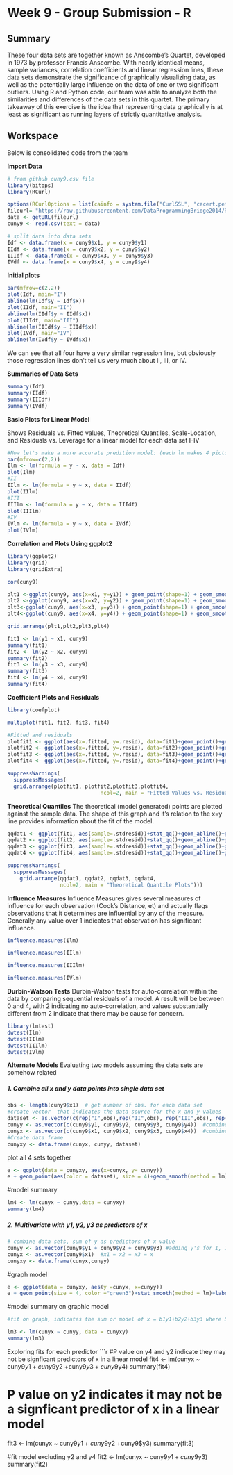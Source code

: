 Week 9 - Group Submission - R
==================================================================================

## Summary
These four data sets are together known as Anscombe's Quartet, developed in 1973 by professor Francis Anscombe. With nearly identical means, sample variances, correlation coefficients and linear regression lines, these data sets demonstrate the  significance of graphically visualizing data, as well as the potentially large influence on the data of one or two significant outliers. Using R and Python code, our team was able to analyze both the similarities and differences of the data sets in this quartet. The primary takeaway of this exercise is the idea that representing data graphically is at least as significant as running layers of strictly quantitative analysis.

## Workspace
Below is consolidated code from the team

**Import Data**
```r
# from github cuny9.csv file
library(bitops)
library(RCurl)

options(RCurlOptions = list(cainfo = system.file("CurlSSL", "cacert.pem", package = "RCurl")))
fileurl= "https://raw.githubusercontent.com/DataProgrammingBridge2014/RCodeDevelopment/master/cuny9.csv"
data <- getURL(fileurl)
cuny9 <- read.csv(text = data)

# split data into data sets
Idf <- data.frame(x = cuny9$x1, y = cuny9$y1)
IIdf <- data.frame(x = cuny9$x2, y = cuny9$y2)
IIIdf <- data.frame(x = cuny9$x3, y = cuny9$y3)
IVdf <- data.frame(x = cuny9$x4, y = cuny9$y4)
```

**Initial plots**

``` r
par(mfrow=c(2,2))
plot(Idf, main="I")
abline(lm(Idf$y ~ Idf$x))
plot(IIdf, main="II")
abline(lm(IIdf$y ~ IIdf$x))
plot(IIIdf, main="III")
abline(lm(IIIdf$y ~ IIIdf$x))
plot(IVdf, main="IV")
abline(lm(IVdf$y ~ IVdf$x))
```

We can see that all four have a very similar regression line, but obviously those regression lines don't tell us very much about II, III, or IV.


**Summaries of Data Sets**

``` r
summary(Idf)
summary(IIdf)
summary(IIIdf)
summary(IVdf)
```
**Basic Plots for Linear Model **

Shows Residuals vs. Fitted values, Theoretical Quantiles, Scale-Location, and Residuals vs. Leverage for a linear model for each data set I-IV
```r
#Now let's make a more accurate predition model: (each lm makes 4 pictures)
par(mfrow=c(2,2))
Ilm <- lm(formula = y ~ x, data = Idf)
plot(Ilm)
#II
IIlm <- lm(formula = y ~ x, data = IIdf)
plot(IIlm)
#III
IIIlm <- lm(formula = y ~ x, data = IIIdf)
plot(IIIlm)
#IV
IVlm <- lm(formula = y ~ x, data = IVdf)
plot(IVlm)
```


**Correlation and Plots Using ggplot2**
```r
library(ggplot2)
library(grid)
library(gridExtra)

cor(cuny9)

plt1 <-ggplot(cuny9, aes(x=x1, y=y1)) + geom_point(shape=1) + geom_smooth(method=lm)+ggtitle("I")
plt2 <-ggplot(cuny9, aes(x=x2, y=y2)) + geom_point(shape=1) + geom_smooth(method=lm)+ggtitle("II")
plt3<-ggplot(cuny9, aes(x=x3, y=y3)) + geom_point(shape=1) + geom_smooth(method=lm)+ggtitle("III")
plt4<-ggplot(cuny9, aes(x=x4, y=y4)) + geom_point(shape=1) + geom_smooth(method=lm)+ggtitle("IV")
```

```r

grid.arrange(plt1,plt2,plt3,plt4)
```

```r
fit1 <- lm(y1 ~ x1, cuny9)
summary(fit1)
fit2 <- lm(y2 ~ x2, cuny9)
summary(fit2)
fit3 <- lm(y3 ~ x3, cuny9)
summary(fit3)
fit4 <- lm(y4 ~ x4, cuny9)
summary(fit4)

```

**Coefficient Plots and Residuals**
```r
library(coefplot)

multiplot(fit1, fit2, fit3, fit4)

#Fitted and residuals
plotfit1 <- ggplot(aes(x=.fitted, y=.resid), data=fit1)+geom_point()+geom_hline(yintercept=0)+geom_smooth(method = lm, se=F)+labs(x="Fitted Values", y="Residuals")
plotfit2 <- ggplot(aes(x=.fitted, y=.resid), data=fit2)+geom_point()+geom_hline(yintercept=0)+geom_smooth(method = lm, se=F)+labs(x="Fitted Values", y="Residuals")
plotfit3 <- ggplot(aes(x=.fitted, y=.resid), data=fit3)+geom_point()+geom_hline(yintercept=0)+geom_smooth(method = lm, se=F)+labs(x="Fitted Values", y="Residuals")
plotfit4 <- ggplot(aes(x=.fitted, y=.resid), data=fit4)+geom_point()+geom_hline(yintercept=0)+geom_smooth(method = lm, se=F)+labs(x="Fitted Values", y="Residuals")

suppressWarnings(
  suppressMessages(
  grid.arrange(plotfit1, plotfit2,plotfit3,plotfit4, 
                              ncol=2, main = "Fitted Values vs. Residuals")))

```
**Theoretical Quantiles**
 The theoretical (model generated) points are plotted against the sample data.  The shape of this graph and it's relation to the x=y line provides information about the fit of the model. 

```r
qqdat1 <- ggplot(fit1, aes(sample=.stdresid))+stat_qq()+geom_abline()+ggtitle("I")
qqdat2 <- ggplot(fit2, aes(sample=.stdresid))+stat_qq()+geom_abline()+ggtitle("II")
qqdat3 <- ggplot(fit3, aes(sample=.stdresid))+stat_qq()+geom_abline()+ggtitle("III")
qqdat4 <- ggplot(fit4, aes(sample=.stdresid))+stat_qq()+geom_abline()+ggtitle("IV")

suppressWarnings(
  suppressMessages(
    grid.arrange(qqdat1, qqdat2, qqdat3, qqdat4, 
                 ncol=2, main = "Theoretical Quantile Plots")))
```

**Influence Measures**
Influence Measures gives several measures of influence for each observation (Cook's Distance, et) and actually flags observations that it determines are influential by any of the measure. Generally any value over 1 indicates that observation has significant influence.

```r

influence.measures(Ilm)

influence.measures(IIlm)

influence.measures(IIIlm)

influence.measures(IVlm)
```

**Durbin-Watson Tests**
Durbin-Watson tests for auto-correlation within the data by comparing sequential residuals of a model. A result will be between 0 and 4, with 2 indicating no auto-correlation, and values substantially different from 2 indicate that there may be cause for concern. 

```r
library(lmtest)
dwtest(Ilm)
dwtest(IIlm)
dwtest(IIIlm)
dwtest(IVlm)
```

**Alternate Models**
Evaluating two models assuming the data sets are somehow related

##### 1.  Combine all x and y data points into single data set
```r
obs <- length(cuny9$x1)  # get number of obs. for each data set
#create vector  that indicates the data source for the x and y values 
dataset <- as.vector(c(rep("I",obs),rep("II",obs), rep("III",obs), rep("IV",obs))) 
cunyy <- as.vector(c(cuny9$y1, cuny9$y2, cuny9$y3, cuny9$y4))  #combine all y's
cunyx <- as.vector(c(cuny9$x1, cuny9$x2, cuny9$x3, cuny9$x4))  #combine all x's
#Create data frame
cunyxy <- data.frame(cunyx, cunyy, dataset)
```

plot all 4 sets together
```r
e <- ggplot(data = cunyxy, aes(x=cunyx, y= cunyy))
e + geom_point(aes(color = dataset), size = 4)+geom_smooth(method = lm)+ labs(x="X values", y = "Y values")
```

#model summary
```r
lm4 <- lm(cunyx ~ cunyy,data = cunyxy)
summary(lm4)

```
##### 2.  Multivariate with y1, y2, y3 as predictors of x

```r
# combine data sets, sum of y as predictors of x value
cunyy <- as.vector(cuny9$y1 + cuny9$y2 + cuny9$y3) #adding y's for I, II, and III
cunyx <- as.vector(cuny9$x1)  #x1 = x2 = x3 = x
cunyxy <- data.frame(cunyx,cunyy)

```

#graph model
```r
e <- ggplot(data = cunyxy, aes(y =cunyx, x=cunyy))
e + geom_point(size = 4, color ="green3")+stat_smooth(method = lm)+labs(x="X values", y = "Y values")
```

#model summary on graphic model
```r
#fit on graph, indicates the sum or model of x = b1y1+b2y2+b3y3 where b1=b2=b3=1 is signficant

lm3 <- lm(cunyx ~ cunyy, data = cunyxy)
summary(lm3)
```

Exploring fits for each predictor
```r
#P value on y4 and y2 indicate they may not be signficant predictors of x in a linear model
fit4 <- lm(cunyx ~ cuny9$y1 + cuny9$y2 +cuny9$y3+cuny9$y4)
summary(fit4)

# P value on y2 indicates it may not be a signficant predictor of x in a linear model
fit3 <- lm(cunyx ~ cuny9$y1 + cuny9$y2 +cuny9$y3)
summary(fit3)

#fit model excluding y2 and y4
fit2 <- lm(cunyx ~ cuny9$y1 +cuny9$y3)
summary(fit2)